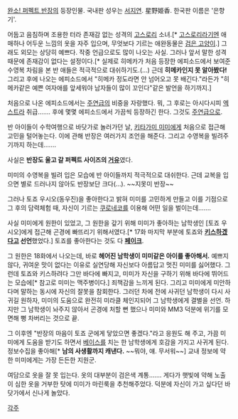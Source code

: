[[완소! 퍼펙트 반장]]의 등장인물. 국내판 성우는 [[서지연]].
星野姫香. 한국판 이름은 '은향기'.

어둡고 음침하며 조용한 터라 존재감 없는 성격의 [[고스로리]] 소녀.[* [[고스로리]]라기엔 애매하나 어두운 느낌의 옷을 자주 입으며, 무엇보다 기르는 애완동물은 [[쿠로네코|검은 고양이]].] 그래도 외모는 상당히 예쁘다. 작중 언급으로도 많이 나오는 사실. 그러나 앞서 말한 성격 때문에 존재감이 없다는 설정이다.[* 실제로 히메카가 처음 등장한 에피소드에서 보여준 수영복 차림을 본 반 애들은 적극적으로 대쉬하기도.(…) 근데 '''히메카인지 못 알아봤다!''' 그리고 후에 나오는 에피소드에서 "히메카 정도라면 안 넘어오고 못 배긴다."라든가 "히메카같은 예쁜 여자애를 앞세워야 남자들이 많이 꼬인다"같은 발언을 하기까지.]

처음으로 나온 에피소드에서는 [[주연]]급의 비중을 자랑했다. 뭐, 그 후로는 아시다시피 [[엑스트라]] 취급……. 후에 몇몇 에피소드에서 가끔씩 등장하긴 한다. 그것도 [[주연]]급으로.

반 아이들이 수학여행으로 바닷가로 놀러가던 날, [[키타가미 미미]]에게 처음으로 접근해 고민을 털어놓는다. 이에 관해 반장은 여러가지 조언을 해준다. 그리고 수영복을 빌려주기까지 하는데…….

사실은 '''반장도 울고 갈 퍼펙트 사이즈의 [[거유]]'''였다.

미미의 수영복을 빌려 입은 모습에 반 아이들까지 적극적으로 대쉬한다. 근데 교복을 입으면 별로 드러나지 않아도 반장보단 크다(…). ~~지못미 반장~~

그러나 토죠 우시오(동우진)을 좋아한다고 밝혀 미미를 고민하게 만들고 이를 기점으로 그 후의 담력체험 때, 자신이 기르는 [[쿠로네코]]를 이용해 어떤 일을 벌이는데…….

사실 미미에게 원한이 있었고, 그 원한을 갚기 위해 미미가 좋아하는 남학생인 [토죠 우시오]에게 접근해 곤경에 빠뜨리기 위해서였다.[* 17화 마지막 부분에 토죠와 '''[[키스]]하겠다고 선언'''했었다.] 토죠를 좋아한다는 것도 다 '''[[페이크다 이 병신들아|페이크]]'''.

그 원한은 18화에서 나오는데, 바로 '''헤어진 남학생이 미미같은 아이를 좋아해서.''' 예쁘지 않다, 귀여운 맛이 없다는 이유로 실연당해 자신보다 아름답고 멋진 미미를 싫어했다. 그런데 토죠와 키스하려다 그만 바다에 빠지고, 미미가 자신을 구하기 위해 바다에 뛰어드는 모습에[* 참고로 미미는 맥주병이다.] 죄책감을 느끼게 된다. 그리고 미미에게 미안하다며 말하는 동시에 자신의 잘못을 참회한다. 그러던 차에 전에 사귀던 남학생이 다시 사귀길 원하자, 미미의 도움으로 완전히 미라클 체인지되어 그 남학생에게 결별을 선언. 하지만 그 남학생이 놔주지 않아서 곤경에 처할 뻔 했으나 미미와 MM3 덕분에 위기를 모면해 뻥 차버리는 것으로 끝.

그 이후엔 "반장의 마음이 토죠 군에게 닿았으면 좋겠다."라고 응원도 해 주고, 가끔 미미에게 도움을 받기도 하면서 [[베이스]]를 치는 한 남학생에게 호감을 가지고 사귀게 된다. 정보수집을 좋아해[* '''남의 사생활까지 캐낸다.''' ~~뭐야, 얘. 무서워~~] 교내 정보에 약한 미미에게는 가장 든든한 지원군.

여담으로 옷을 잘 못 입는다. 옷의 대부분이 검은색 계통……. 게다가 햇빛에 약해 노출이 심한 옷을 거부한 탓에 미미가 마린룩을 추천해주었다. 덕분에 자신이 가고 싶다던 바닷가에서 신나게 놀았다. 

[[각주]]
